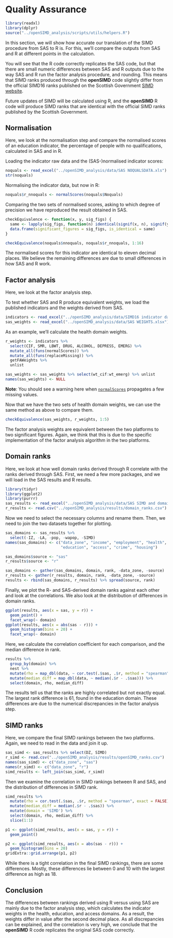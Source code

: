 # Quality Assurance {#QA}

```r
library(readxl)
library(dplyr)
source("../openSIMD_analysis/scripts/utils/helpers.R")
```

In this section, we will show how accurate our translation of the SIMD procedure from SAS to R is. For this, we'll compare the outputs from SAS and R at different points in the calculation.

You will see that the R code correctly replicates the SAS code, but that there are small numeric differences between SAS and R outputs due to the way SAS and R run the factor analysis procedure, and rounding. This means that SIMD ranks produced through the **openSIMD** code slightly differ from the official SIMD16 ranks published on the Scottish Government [SIMD website](www.gov.scot/SIMD).

Future updates of SIMD will be calculated using R, and the **openSIMD** R code will produce SIMD ranks that are identical with the official SIMD ranks published by the Scottish Government.

## Normalisation

Here, we look at the normalisation step and compare the normalised scores of an education indicator, the percentage of people with no qualifications, calculated in SAS and in R.

Loading the indicator raw data and the (SAS-)normalised indicator scores:

```r
noquals <- read_excel("../openSIMD_analysis/data/SAS NOQUALSDATA.xls")
str(noquals)
```

Normalising the indicator data, but now in R:

```r
noquals$r_nnoquals <- normalScores(noquals$Noquals)
```

Comparing the two sets of normalised scores, asking to which degree of precision we have reproduced the result obtained in SAS.

```r
checkEquivalence <- function(x, y, sig_figs) {
  same <- lapply(sig_figs, function(n) identical(signif(x, n), signif(y, n))) %>% unlist
  data.frame(significant_figures = sig_figs, is_identical = same)
}

checkEquivalence(noquals$nnoquals, noquals$r_nnoquals, 1:16)
```

The normalised scores for this indicator are identical to eleven decimal places. We believe the remaining differences are due to small differences in how SAS and R work.

## Factor analysis

Here, we look at the factor analysis step.

To test whether SAS and R produce equivalent weights, we load the published indicators and the weights derived from SAS.

```r
indicators <- read_excel("../openSIMD_analysis/data/SIMD16 indicator data.xlsx", sheet = 3, na = "*")
sas_weights <- read_excel("../openSIMD_analysis/data/SAS WEIGHTS.xlsx")
```

As an example, we'll calculate the health domain weights.

```r
r_weights <- indicators %>%
  select(CIF, SMR, LBWT, DRUG, ALCOHOL, DEPRESS, EMERG) %>%
  mutate_all(funs(normalScores)) %>%
  mutate_all(funs(replaceMissing)) %>%
  getFAWeights %>% 
  unlist

sas_weights <- sas_weights %>% select(wt_cif:wt_emerg) %>% unlist
names(sas_weights) <- NULL
```

**Note**: You should see a warning here when [`normalScores`](#normalScores) propagates a few missing values.

Now that we have the two sets of health domain weights, we can use the same method as above to compare them.

```r
checkEquivalence(sas_weights, r_weights, 1:5)
```

The factor analysis weights are equivalent between the two platforms to two significant figures. Again, we think that this is due to the specific implementation of the factor analysis algorithm in the two platforms.

## Domain ranks

Here, we look at how well domain ranks derived through R correlate with the ranks derived through SAS. First, we need a few more packages, and we will load in the SAS results and R results.

```r
library(tidyr)
library(ggplot2)
library(purrr)
sas_results <- read_excel("../openSIMD_analysis/data/SAS SIMD and domain ranks.xlsx", 1)
r_results <- read.csv("../openSIMD_analysis/results/domain_ranks.csv")
```

Now we need to select the necessary columns and rename them. Then, we need to join the two datasets together for plotting.

```r
sas_domains <- sas_results %>%
  select(-IZ, -LA, -pop, -wapop, -SIMD)
names(sas_domains) <- c("data_zone", "income", "employment", "health",
                        "education", "access", "crime", "housing")

sas_domains$source <- "sas"
r_results$source <- "r"

sas_domains <- gather(sas_domains, domain, rank, -data_zone, -source)
r_results <- gather(r_results, domain, rank, -data_zone, -source)
results <- rbind(sas_domains, r_results) %>% spread(source, rank)
```

Finally, we plot the R- and SAS-derived domain ranks against each other and look at the correlations. We also look at the distribution of differences in domain ranks.

```r
ggplot(results, aes(x = sas, y = r)) +
  geom_point() +
  facet_wrap(~ domain)
ggplot(results, aes(x = abs(sas - r))) +
  geom_histogram(bins = 20) +
  facet_wrap(~ domain)
```

Here, we calculate the correlation coefficient for each comparison, and the median difference in rank.

```r
results %>%
  group_by(domain) %>%
  nest %>%
  mutate(rho = map_dbl(data, ~ cor.test(.$sas, .$r, method = "spearman", exact = FALSE)$estimate)) %>%
  mutate(median_diff = map_dbl(data, ~ median(.$r - .$sas))) %>%
  select(domain, rho, median_diff)
```

The results tell us that the ranks are highly correlated but not exactly equal. The largest rank difference is 61, found in the education domain. These differences are due to the numerical discrepancies in the factor analysis step. 

## SIMD ranks

Here, we compare the final SIMD rankings between the two platforms. Again, we need to read in the data and join it up.

```r
sas_simd <- sas_results %>% select(DZ, SIMD)
r_simd <- read.csv("../openSIMD_analysis/results/openSIMD_ranks.csv")
names(sas_simd) <- c("data_zone", "sas")
names(r_simd) <- c("data_zone", "r")
simd_results <- left_join(sas_simd, r_simd)
```

Then we examine the correlation in SIMD rankings between R and SAS, and the distribution of differences in SIMD rank.

```r
simd_results %>%
  mutate(rho = cor.test(.$sas, .$r, method = "spearman", exact = FALSE)$estimate) %>%
  mutate(median_diff = median(.$r - .$sas)) %>%
  mutate(domain = 'SIMD') %>%
  select(domain, rho, median_diff) %>%
  slice(1:1)

p1 <- ggplot(simd_results, aes(x = sas, y = r)) +
  geom_point()

p2 <- ggplot(simd_results, aes(x = abs(sas - r))) +
  geom_histogram(bins = 20)
gridExtra::grid.arrange(p1, p2)

```

While there is a tight correlation in the final SIMD rankings, there are some differences. Mostly, these differences lie between 0 and 10 with the largest difference as high as 18.

## Conclusion

The differences between rankings derived using R versus using SAS are mainly due to the factor analysis step, which calculates the indicator weights in the health, education, and access domains. As a result, the weights differ in value after the second decimal place. As all discrepancies can be explained, and the correlation is very high, we conclude that the **openSIMD** R code replicates the original SAS code correctly.
